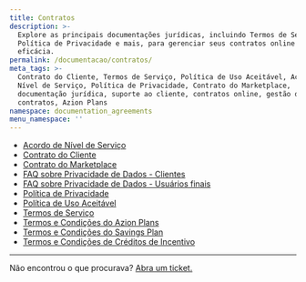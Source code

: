 ```yaml
---
title: Contratos
description: >-
  Explore as principais documentações jurídicas, incluindo Termos de Serviço,
  Política de Privacidade e mais, para gerenciar seus contratos online com
  eficácia.
permalink: /documentacao/contratos/
meta_tags: >-
  Contrato do Cliente, Termos de Serviço, Política de Uso Aceitável, Acordo de
  Nível de Serviço, Política de Privacidade, Contrato do Marketplace,
  documentação jurídica, suporte ao cliente, contratos online, gestão de
  contratos, Azion Plans
namespace: documentation_agreements
menu_namespace: ''
---
```


- [Acordo de Nível de Serviço](/pt-br/documentacao/contratos/sla/)
- [Contrato do Cliente](/pt-br/documentacao/contratos/contrato-de-cliente/)
- [Contrato do Marketplace](/en/documentation/agreements/marketplace/marketplace-agreement/)
- [FAQ sobre Privacidade de Dados - Clientes](/pt-br/documentacao/contratos/faq-clientes-azion/)
- [FAQ sobre Privacidade de Dados - Usuários finais](/pt-br/documentacao/contratos/faq-usuarios-finais/)
- [Política de Privacidade](/pt-br/documentacao/contratos/politica-de-privacidade/)
- [Política de Uso Aceitável](/pt-br/documentacao/contratos/politica-de-uso-aceitavel/)
- [Termos de Serviço](/pt-br/documentacao/contratos/tds/)
- [Termos e Condições do Azion Plans](/pt-br/documentacao/contratos/termos-e-condicoes-azion-plan/)
- [Termos e Condições do Savings Plan](/pt-br/documentacao/contratos/termos-e-condicoes-savings-plan/)
- [Termos e Condições de Créditos de Incentivo](/pt-br/documentacao/contratos/termos-e-condicoes-azion-creditos-incentivo/)

---

Não encontrou o que procurava? [Abra um ticket.](https://tickets.azion.com/en/support/login)
